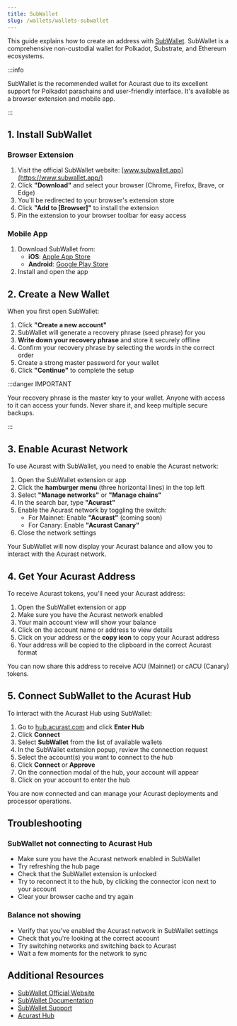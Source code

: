 ```yaml
---
title: SubWallet
slug: /wallets/wallets-subwallet
---
```



This guide explains how to create an address with [SubWallet](https://www.subwallet.app/). SubWallet is a comprehensive non-custodial wallet for Polkadot, Substrate, and Ethereum ecosystems.

:::info

SubWallet is the recommended wallet for Acurast due to its excellent support for Polkadot parachains and user-friendly interface. It's available as a browser extension and mobile app.

:::

<div class="padding-vert--md"></div>

## 1. Install SubWallet

### Browser Extension

1. Visit the official SubWallet website: [www.subwallet.app](https://www.subwallet.app/)
2. Click **"Download"** and select your browser (Chrome, Firefox, Brave, or Edge)
3. You'll be redirected to your browser's extension store
4. Click **"Add to [Browser]"** to install the extension
5. Pin the extension to your browser toolbar for easy access

### Mobile App

1. Download SubWallet from:
   - **iOS**: [Apple App Store](https://apps.apple.com/us/app/subwallet-polkadot-wallet/id1633050285)
   - **Android**: [Google Play Store](https://play.google.com/store/apps/details?id=app.subwallet.mobile)
2. Install and open the app

<div class="padding-vert--md"></div>

## 2. Create a New Wallet

When you first open SubWallet:

1. Click **"Create a new account"**
2. SubWallet will generate a recovery phrase (seed phrase) for you
3. **Write down your recovery phrase** and store it securely offline
4. Confirm your recovery phrase by selecting the words in the correct order
5. Create a strong master password for your wallet
6. Click **"Continue"** to complete the setup

:::danger IMPORTANT

Your recovery phrase is the master key to your wallet. Anyone with access to it can access your funds. Never share it, and keep multiple secure backups.

:::

<div class="padding-vert--md"></div>

## 3. Enable Acurast Network

To use Acurast with SubWallet, you need to enable the Acurast network:

1. Open the SubWallet extension or app
2. Click the **hamburger menu** (three horizontal lines) in the top left
3. Select **"Manage networks"** or **"Manage chains"**
4. In the search bar, type **"Acurast"**
5. Enable the Acurast network by toggling the switch:
   - For Mainnet: Enable **"Acurast"** (coming soon)
   - For Canary: Enable **"Acurast Canary"**
6. Close the network settings

Your SubWallet will now display your Acurast balance and allow you to interact with the Acurast network.

<div class="padding-vert--md"></div>

## 4. Get Your Acurast Address

To receive Acurast tokens, you'll need your Acurast address:

1. Open the SubWallet extension or app
2. Make sure you have the Acurast network enabled
3. Your main account view will show your balance
4. Click on the account name or address to view details
5. Click on your address or the **copy icon** to copy your Acurast address
6. Your address will be copied to the clipboard in the correct Acurast format

You can now share this address to receive ACU (Mainnet) or cACU (Canary) tokens.

<div class="padding-vert--md"></div>

## 5. Connect SubWallet to the Acurast Hub

To interact with the Acurast Hub using SubWallet:

1. Go to [hub.acurast.com](https://hub.acurast.com/) and click **Enter Hub**
2. Click **Connect**
3. Select **SubWallet** from the list of available wallets
4. In the SubWallet extension popup, review the connection request
5. Select the account(s) you want to connect to the hub
6. Click **Connect** or **Approve**
7. On the connection modal of the hub, your account will appear
8. Click on your account to enter the hub

You are now connected and can manage your Acurast deployments and processor operations.

<div class="padding-vert--md"></div>

## Troubleshooting

### SubWallet not connecting to Acurast Hub

- Make sure you have the Acurast network enabled in SubWallet
- Try refreshing the hub page
- Check that the SubWallet extension is unlocked
- Try to reconnect it to the hub, by clicking the connector icon next to your account
- Clear your browser cache and try again

### Balance not showing

- Verify that you've enabled the Acurast network in SubWallet settings
- Check that you're looking at the correct account
- Try switching networks and switching back to Acurast
- Wait a few moments for the network to sync

<div class="padding-vert--md"></div>

## Additional Resources

- [SubWallet Official Website](https://www.subwallet.app/)
- [SubWallet Documentation](https://docs.subwallet.app/)
- [SubWallet Support](https://docs.subwallet.app/main/support)
- [Acurast Hub](https://hub.acurast.com/)
